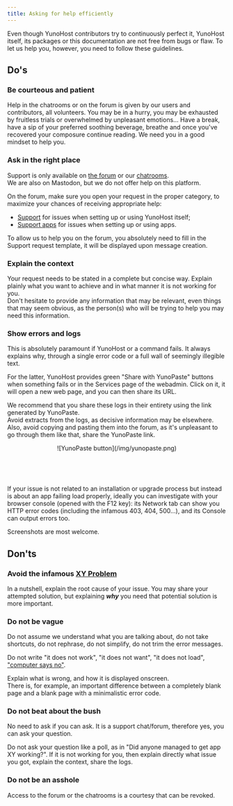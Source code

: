 ```yaml
---
title: Asking for help efficiently
---
```



Even though YunoHost contributors try to continuously perfect it, YunoHost itself, its packages or this documentation are not free from bugs or flaw. To let us help you, however, you need to follow these guidelines.

## Do's

### Be courteous and patient

Help in the chatrooms or on the forum is given by our users and contributors, all volunteers. You may be in a hurry, you may be exhausted by fruitless trials or overwhelmed by unpleasant emotions... Have a break, have a sip of your preferred soothing beverage, breathe and once you've recovered your composure continue reading. We need you in a good mindset to help you.

### Ask in the right place

Support is only available on [the forum](https://forum.yunohost.org?target=_blank) or our [chatrooms](/community/chat_rooms).  
We are also on Mastodon, but we do not offer help on this platform.

On the forum, make sure you open your request in the proper category, to maximize your chances of receiving appropriate help:

- [Support](https://forum.yunohost.org/c/support/6?target=_blank) for issues when setting up or using YunoHost itself;
- [Support apps](https://forum.yunohost.org/c/apps/11?target=_blank) for issues when setting up or using apps.

To allow us to help you on the forum, you absolutely need to fill in the Support request template, it will be displayed upon message creation.

### Explain the context

Your request needs to be stated in a complete but concise way. Explain plainly what you want to achieve and in what manner it is not working for you.  
Don't hesitate to provide any information that may be relevant, even things that may seem obvious, as the person(s) who will be trying to help you may need this information.

### Show errors and logs

This is absolutely paramount if YunoHost or a command fails. It always explains why, through a single error code or a full wall of seemingly illegible text.

For the latter, YunoHost provides green "Share with YunoPaste" buttons when something fails or in the Services page of the webadmin. Click on it, it will open a new web page, and you can then share its URL.

We recommend that you share these logs in their entirety using the link generated by YunoPaste.  
Avoid extracts from the logs, as decisive information may be elsewhere.  
Also, avoid copying and pasting them into the forum, as it's unpleasant to go through them like that, share the YunoPaste link.

<center>
![YunoPaste button](/img/yunopaste.png)

<ReactPlayer playing loop muted url='/img/yunopaste_install.mp4'
    alt='Video showing that the YunoPaste button can be found in the bottom right-hand side of log pages on web admin' />

<br/>

<ReactPlayer playing loop muted url='/img/yunopaste_service.mp4'
    alt='Video showing how to share a log from the web admin by going to Tools then Services then selecting the service whose logs you want to share' />

<br/>
</center>


If your issue is not related to an installation or upgrade process but instead is about an app failing load properly, ideally you can investigate with your browser console (opened with the F12 key): its Network tab can show you HTTP error codes (including the infamous 403, 404, 500...), and its Console can output errors too.

Screenshots are most welcome.

## Don'ts

### Avoid the infamous [XY Problem](https://xyproblem.info/)

In a nutshell, explain the root cause of your issue. You may share your attempted solution, but explaining ***why*** you need that potential solution is more important.

### Do not be vague

Do not assume we understand what you are talking about, do not take shortcuts, do not rephrase, do not simplify, do not trim the error messages.

Do not write "it does not work", "it does not want", "it does not load", ["computer says no"](https://en.wikipedia.org/wiki/Computer_says_no).

Explain what is wrong, and how it is displayed onscreen.  
There is, for example, an important difference between a completely blank page and a blank page with a minimalistic error code.

### Do not beat about the bush

No need to ask if you can ask. It is a support chat/forum, therefore yes, you can ask your question.

Do not ask your question like a poll, as in "Did anyone managed to get app XY working?". If it is not working for you, then explain directly what issue you got, explain the context, share the logs.

### Do not be an asshole

Access to the forum or the chatrooms is a courtesy that can be revoked.
